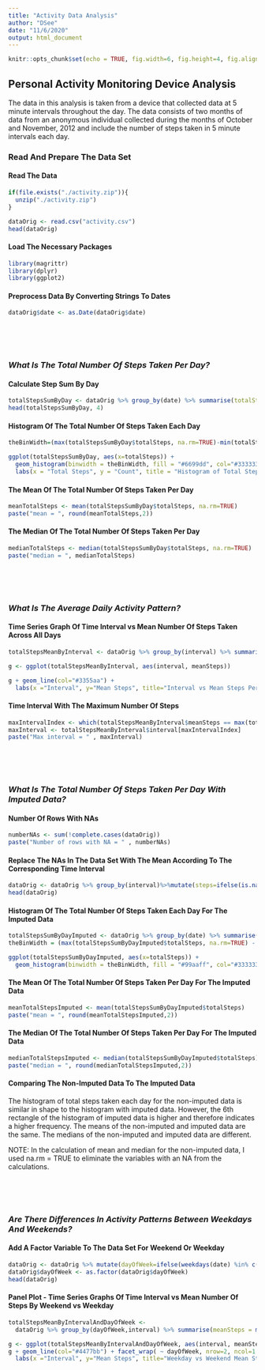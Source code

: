 ```yaml
---
title: "Activity Data Analysis"
author: "DSee"
date: "11/6/2020"
output: html_document
---
```


```r
knitr::opts_chunk$set(echo = TRUE, fig.width=6, fig.height=4, fig.align = "center", warning=FALSE, comment = "", message=FALSE)
```

## Personal Activity Monitoring Device Analysis

The data in this analysis is taken from a device that collected data at 5 minute intervals throughout the day. The data consists of two months of data from an anonymous individual collected during the months of October and November, 2012 and include the number of steps taken in 5 minute intervals each day.

### Read And Prepare The Data Set
#### Read The Data

```r
if(file.exists("./activity.zip")){
  unzip("./activity.zip")
}

dataOrig <- read.csv("activity.csv")
head(dataOrig)
```

#### Load The Necessary Packages
```r
library(magrittr)
library(dplyr)
library(ggplot2)
```


#### Preprocess Data By Converting Strings To Dates

```r
dataOrig$date <- as.Date(dataOrig$date)
```

<br />
<br />
<br />

### *What Is The Total Number Of Steps Taken Per Day?*
#### Calculate Step Sum By Day

```r
totalStepsSumByDay <- dataOrig %>% group_by(date) %>% summarise(totalSteps = sum(steps))
head(totalStepsSumByDay, 4)
```

#### Histogram Of The Total Number Of Steps Taken Each Day
```r
theBinWidth=(max(totalStepsSumByDay$totalSteps, na.rm=TRUE)-min(totalStepsSumByDay$totalSteps, na.rm=TRUE))/10

ggplot(totalStepsSumByDay, aes(x=totalSteps)) + 
  geom_histogram(binwidth = theBinWidth, fill = "#6699dd", col="#333333") +
  labs(x = "Total Steps", y = "Count", title = "Histogram of Total Steps Per Interval")

```


#### The Mean Of The Total Number Of Steps Taken Per Day

```r
meanTotalSteps <- mean(totalStepsSumByDay$totalSteps, na.rm=TRUE)
paste("mean = ", round(meanTotalSteps,2))

```

#### The Median Of The Total Number Of Steps Taken Per Day

```r
medianTotalSteps <- median(totalStepsSumByDay$totalSteps, na.rm=TRUE)
paste("median = ", medianTotalSteps)

```

<br />
<br />
<br />

### *What Is The Average Daily Activity Pattern?*
#### Time Series Graph Of Time Interval vs Mean Number Of Steps Taken Across All Days

```r
totalStepsMeanByInterval <- dataOrig %>% group_by(interval) %>% summarise(meanSteps = mean(steps, na.rm=TRUE))

g <- ggplot(totalStepsMeanByInterval, aes(interval, meanSteps))

g + geom_line(col="#3355aa") + 
  labs(x ="Interval", y="Mean Steps", title="Interval vs Mean Steps Per Interval")
```

#### Time Interval With The Maximum Number Of Steps

```r
maxIntervalIndex <- which(totalStepsMeanByInterval$meanSteps == max(totalStepsMeanByInterval$meanSteps))
maxInterval <- totalStepsMeanByInterval$interval[maxIntervalIndex]
paste("Max interval = " , maxInterval)
```

<br />
<br />
<br />

### *What Is The Total Number Of Steps Taken Per Day With Imputed Data?*
#### Number Of Rows With NAs
```r
numberNAs <- sum(!complete.cases(dataOrig))
paste("Number of rows with NA = " , numberNAs)
```



#### Replace The NAs In The Data Set With The Mean According To The Corresponding Time Interval

```r
dataOrig <- dataOrig %>% group_by(interval)%>%mutate(steps=ifelse(is.na(steps),mean(steps, na.rm=TRUE),steps))
head(dataOrig)
```

#### Histogram Of The Total Number Of Steps Taken Each Day For The Imputed Data

```r
totalStepsSumByDayImputed <- dataOrig %>% group_by(date) %>% summarise(totalSteps = sum(steps))
theBinWidth = (max(totalStepsSumByDayImputed$totalSteps, na.rm=TRUE) - min(totalStepsSumByDayImputed$totalSteps, na.rm=TRUE)) / 10

ggplot(totalStepsSumByDayImputed, aes(x=totalSteps)) + 
  geom_histogram(binwidth = theBinWidth, fill = "#99aaff", col="#333333")

```

#### The Mean Of The Total Number Of Steps Taken Per Day For The Imputed Data

```r
meanTotalStepsImputed <- mean(totalStepsSumByDayImputed$totalSteps)
paste("mean = ", round(meanTotalStepsImputed,2))

```

#### The Median Of The Total Number Of Steps Taken Per Day For The Imputed Data

```r
medianTotalStepsImputed <- median(totalStepsSumByDayImputed$totalSteps)
paste("median = ", round(medianTotalStepsImputed,2))

```

#### Comparing The Non-Imputed Data To The Imputed Data

The histogram of total steps taken each day for the non-imputed data is similar in shape to the histogram with imputed data. However, the 6th rectangle of the histogram of imputed data is higher and therefore indicates a higher frequency. The means of the non-imputed and imputed data are the same. The medians of the non-imputed and imputed data are different. 

NOTE: In the calculation of mean and median for the non-imputed data, I used na.rm = TRUE to eliminate the variables with an NA from the calculations.

<br />
<br />
<br />

### *Are There Differences In Activity Patterns Between Weekdays And Weekends?*
#### Add A Factor Variable To The Data Set For Weekend Or Weekday
```r
dataOrig <- dataOrig %>% mutate(dayOfWeek=ifelse(weekdays(date) %in% c("Saturday","Sunday"),"weekend","weekday"))
dataOrig$dayOfWeek <- as.factor(dataOrig$dayOfWeek)
head(dataOrig)
```


#### Panel Plot - Time Series Graphs Of Time Interval vs Mean Number Of Steps By Weekend vs Weekday
```r
totalStepsMeanByIntervalAndDayOfWeek <- 
  dataOrig %>% group_by(dayOfWeek,interval) %>% summarise(meanSteps = mean(steps, na.rm=TRUE))

g <- ggplot(totalStepsMeanByIntervalAndDayOfWeek, aes(interval, meanSteps))
g + geom_line(col="#4477bb") + facet_wrap( ~ dayOfWeek, nrow=2, ncol=1 ) + 
  labs(x ="Interval", y="Mean Steps", title="Weekday vs Weekend Mean Steps Per Time Interval")

```


